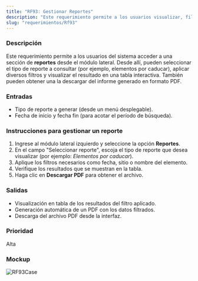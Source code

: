 ```yaml
---
title: "RF93: Gestionar Reportes"
description: "Este requerimiento permite a los usuarios visualizar, filtrar, generar y descargar reportes del sistema."
slug: "requerimientos/Rf93"
---
```



<h3>Descripción</h3>

Este requerimiento permite a los usuarios del sistema acceder a una sección de **reportes** desde el módulo lateral. Desde allí, pueden seleccionar el tipo de reporte a consultar (por ejemplo, elementos por caducar), aplicar diversos filtros y visualizar el resultado en una tabla interactiva. También pueden obtener una la descargar del informe generado en formato PDF.

<h3>Entradas</h3>

- Tipo de reporte a generar (desde un menú desplegable).
- Fecha de inicio y fecha fin (para acotar el período de búsqueda).

<h3>Instrucciones para gestionar un reporte</h3>

1. Ingrese al módulo lateral izquierdo y seleccione la opción **Reportes**.
2. En el campo "Seleccionar reporte", escoja el tipo de reporte que desea visualizar (por ejemplo: _Elementos por caducar_).
3. Aplique los filtros necesarios como fecha, sitio o nombre del elemento.
4. Verifique los resultados que se muestran en la tabla.
5. Haga clic en **Descargar PDF** para obtener el archivo.

<h3>Salidas</h3>

- Visualización en tabla de los resultados del filtro aplicado.
- Generación automática de un PDF con los datos filtrados.
- Descarga del archivo PDF desde la interfaz.

<h3>Prioridad</h3>
Alta

<h3>Mockup</h3>

<Image src={RF93Case} alt="RF93Case" width={1015} height={729} />
